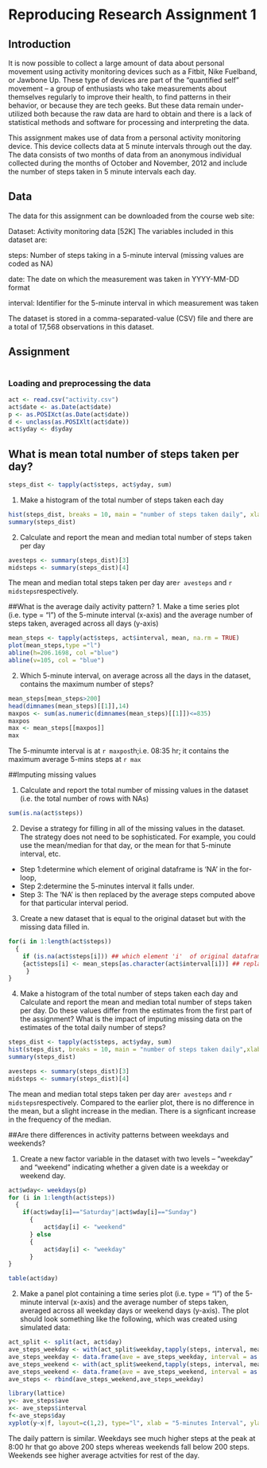 # Reproducing Research Assignment 1

## Introduction

It is now possible to collect a large amount of data about personal movement using activity monitoring devices such as a Fitbit, Nike Fuelband, or Jawbone Up. These type of devices are part of the "quantified self" movement -- a group of enthusiasts who take measurements about themselves regularly to improve their health, to find patterns in their behavior, or because they are tech geeks. But these data remain under-utilized both because the raw data are hard to obtain and there is a lack of statistical methods and software for processing and interpreting the data.

This assignment makes use of data from a personal activity monitoring device. This device collects data at 5 minute intervals through out the day. The data consists of two months of data from an anonymous individual collected during the months of October and November, 2012 and include the number of steps taken in 5 minute intervals each day.


## Data

The data for this assignment can be downloaded from the course web site:

Dataset: Activity monitoring data [52K]
The variables included in this dataset are:

steps: Number of steps taking in a 5-minute interval (missing values are coded as NA)

date: The date on which the measurement was taken in YYYY-MM-DD format

interval: Identifier for the 5-minute interval in which measurement was taken

The dataset is stored in a comma-separated-value (CSV) file and there are a total of 17,568 observations in this dataset.

## Assignment

```r

```

### Loading and preprocessing the data

```r
act <- read.csv("activity.csv")
act$date <- as.Date(act$date)
p <- as.POSIXct(as.Date(act$date))
d <- unclass(as.POSIXlt(act$date))
act$yday <- d$yday
```

## What is mean total number of steps taken per day?

```r
steps_dist <- tapply(act$steps, act$yday, sum)

```
1. Make a histogram of the total number of steps taken each day

```r
hist(steps_dist, breaks = 10, main = "number of steps taken daily", xlab = "number of steps")
summary(steps_dist)
```

2. Calculate and report the mean and median total number of steps taken per day
```r
avesteps <- summary(steps_dist)[3]
midsteps <- summary(steps_dist)[4]
```

The mean and median total steps taken per day are`r avesteps` and `r midsteps`respectively.


##What is the average daily activity pattern?
1. Make a time series plot (i.e. type = "l") of the 5-minute interval (x-axis) and the average number of steps taken, averaged across all days (y-axis)


```r

mean_steps <- tapply(act$steps, act$interval, mean, na.rm = TRUE)
plot(mean_steps,type ="l")
abline(h=206.1698, col ="blue")
abline(v=105, col = "blue")
```

2. Which 5-minute interval, on average across all the days in the dataset, contains the maximum number of steps?

```r
mean_steps[mean_steps>200]
head(dimnames(mean_steps)[[1]],14)
maxpos <- sum(as.numeric(dimnames(mean_steps)[[1]])<=835)
maxpos
max <- mean_steps[[maxpos]]
max
```

The 5-minumte interval is at `r maxpos`th;i.e. 08:35 hr;  it contains the maximum average 5-mins steps at `r max`


##Imputing missing values

1. Calculate and report the total number of missing values in the dataset (i.e. the total number of rows with NAs)

```r
sum(is.na(act$steps))
```

2. Devise a strategy for filling in all of the missing values in the dataset. The strategy does not need to be sophisticated. For example, you could use the mean/median for that day, or the mean for that 5-minute interval, etc.

* Step 1:determine which element of original dataframe is 'NA' in the for-loop, 
* Step 2:determine the 5-minutes interval it falls under. 
* Step 3: The 'NA' is then replaced by the average steps computed above for that particular interval period.


3. Create a new dataset that is equal to the original dataset but with the missing data filled in.
```r

for(i in 1:length(act$steps)) 
  {
    if (is.na(act$steps[i])) ## which element 'i'  of original dataframe
    {act$steps[i] <- mean_steps[as.character(act$interval[i])] ## replace 'NA' based on that interval
     }
}
```

4. Make a histogram of the total number of steps taken each day and Calculate and report the mean and median total number of steps taken per day. Do these values differ from the estimates from the first part of the assignment? What is the impact of imputing missing data on the estimates of the total daily number of steps?

```r
steps_dist <- tapply(act$steps, act$yday, sum)
hist(steps_dist, breaks = 10, main = "number of steps taken daily",xlab = "number of steps", ylim = c(0,25))
summary(steps_dist)
```

```r
avesteps <- summary(steps_dist)[3]
midsteps <- summary(steps_dist)[4]
```

The mean and median total steps taken per day are`r avesteps` and `r midsteps`respectively. Compared to the earlier plot, there is no difference in the mean, but a slight increase in the median. There is a signficant increase in the frequency of the median.

##Are there differences in activity patterns between weekdays and weekends?

1. Create a new factor variable in the dataset with two levels -- "weekday" and "weekend" indicating whether a given date is a weekday or weekend day.

```r

act$wday<- weekdays(p)
for (i in 1:length(act$steps))
  {
    if(act$wday[i]=="Saturday"|act$wday[i]=="Sunday")
      {
          act$day[i] <- "weekend"
      } else  
      {
          act$day[i] <- "weekday"
      }
}

table(act$day)

```

2. Make a panel plot containing a time series plot (i.e. type = "l") of the 5-minute interval (x-axis) and the average number of steps taken, averaged across all weekday days or weekend days (y-axis). The plot should look something like the following, which was created using simulated data:

```r
act_split <- split(act, act$day)
ave_steps_weekday <- with(act_split$weekday,tapply(steps, interval, mean))
ave_steps_weekday <- data.frame(ave = ave_steps_weekday, interval = as.numeric(dimnames(ave_steps_weekday)[[1]]),day="weekday")
ave_steps_weekend <- with(act_split$weekend,tapply(steps, interval, mean))
ave_steps_weekend <- data.frame(ave = ave_steps_weekend, interval = as.numeric(dimnames(ave_steps_weekend)[[1]]),day="weekend")
ave_steps <- rbind(ave_steps_weekend,ave_steps_weekday)

library(lattice)
y<- ave_steps$ave
x<- ave_steps$interval
f<-ave_steps$day
xyplot(y~x|f, layout=c(1,2), type="l", xlab = "5-minutes Interval", ylab = "Number of Steps")

```
The daily pattern is similar. Weekdays see much higher steps at the peak at 8:00 hr that go above 200 steps whereas weekends fall below 200 steps. Weekends see higher average actvities for rest of the day.